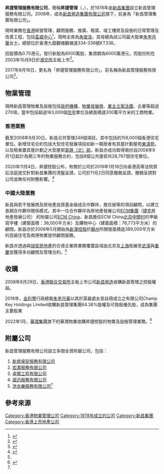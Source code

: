 {{advert|time=2016-04-13T06:26:45+00:00}}{{Primarysources|date=2017年7月}}
{{Infobox_Company |
 company_name   = 昇捷管理服務有限公司|
 company_type   = [[物業管理|物業管理]]，[[設施管理|設施管理]]，[[資產管理|資產管理]]服務|
 company_slogan = 無限思維、深遠成果<ref name="syner_site">[http://www.synergis.com.hk/big5/tms/pms.html 新昌管理服務有限公司] {{webarchive|url=https://web.archive.org/web/20080930155649/http://www.synergis.com.hk/big5/tms/pms.html |date=2008-09-30 }}</ref> |
 foundation     = 1978年|
 location       = {{HK}}[[九龍|九龍]][[觀塘|觀塘]]觀塘道334-336號KT336八樓|
 key_people     = |
 industry       = |
 products       = |
 revenue        = | 
 num_employees  = 逾5,600名<ref name="syner_site" /> |
 homepage       = http://www.synergis.com.hk|
}}

'''昇捷管理服務有限公司'''，簡稱'''昇捷管理'''（'''{{lang-en|Synergis Management Services Limited}}'''，{{hkex|2340}}），於1978年由[[新昌集團|新昌集團]]設立新昌管理服務有限公司。2008年，成為[[新昌營造集團有限公司|新昌營造集團有限公司]]旗下，前身為「新昌管理集團有限公司」。

現時業務在[[香港|香港]]經營管理、顧問服務、推廣、租賃、竣工樓房及設施的日常管理及改善工程，包括[[荃威中心|荃威中心]]<ref>{{Cite web |url=http://www.synergis.com.hk/html/tc/about.html |title=新昌管理集團有限公司簡介 |accessdate=2012-08-22 |archive-date=2014-05-23 |archive-url=https://web.archive.org/web/20140523003825/http://www.synergis.com.hk/html/tc/about.html |dead-url=no }}</ref>，現時主席為[[朱俊浩|朱俊浩]]，其母親為該公司最大股東[[朱李月華|朱李月華]]女士。總部位於香港九龍觀塘觀塘道334-336號KT336。

招股價為0.75港元，發行新股為8000萬股，集資額為6000萬港元，而股份則在2003年10月9日於[[港交所|港交所]]主板上市<ref>{{Cite web |url=http://www.synergis.com.hk/Content/Uploads/prospectus.pdf |title=新昌管理集團有限公司提供招股資料 |access-date=2012-08-22 |archive-date=2019-08-11 |archive-url=https://web.archive.org/web/20190811080808/http://www.synergis.com.hk/Content/Uploads/prospectus.pdf |dead-url=no }}</ref>。

2017年8月18日，更名為「昇捷管理服務有限公司」，前名稱為新昌管理服務有限公司<ref>{{Cite web |url=http://www.hkexnews.hk/listedco/listconews/sehk/2017/0724/LTN20170724687_C.pdf |title=更改公司名稱公告 |accessdate=2017-07-24 |archive-date=2017-08-08 |archive-url=https://web.archive.org/web/20170808044717/http://www.hkexnews.hk/listedco/listconews/sehk/2017/0724/LTN20170724687_C.pdf |dead-url=no }}</ref>。

==物業管理==
現時新昌管理物業及設施包括[[政府機構|政府機構]]、[[物業發展商|物業發展商]]、[[業主立案法團|業主立案法團]]、企業等超過270項，當中包括超過163,000個[[住宅|住宅]]單位及總面積達200萬平方米的工商物業。

===香港業務===
截至2008年9月30日，新昌合共管理246個項目，其中包括約159,000個香港住宅單位。新增住宅合約包括大型住宅發展項目如新一期居者有其屋計劃屋苑[[東濤苑|東濤苑]]，以及租者置其屋計劃之大型屋邨[[翠屏（北）邨|翠屏（北）邨]]。新昌亦成功取得兩份自2008年9月1日起計為期三年的物業服務合約，包括8個公共屋邨共28,767個住宅單位。


2020年11月4日，昇捷控股公布，有關於公司於2019年1月18日向香港高等法院原訟法庭提交針對新昌集團的清盤呈請，公司於11月2日同意撤銷呈請。撤銷呈請對公司並無任何財務影響。<ref>{{Cite web|title=昇捷控股(02340.HK)撤銷對新昌集團之清盤呈請|url=https://hk.finance.yahoo.com/news/%E6%98%87%E6%8D%B7%E6%8E%A7%E8%82%A1-02340-hk-%E6%92%A4%E9%8A%B7%E5%B0%8D%E6%96%B0%E6%98%8C%E9%9B%86%E5%9C%98%E4%B9%8B%E6%B8%85%E7%9B%A4%E5%91%88%E8%AB%8B-012954902.html|accessdate=|author=|date=|format=|publisher=|language=}}</ref>

===中國大陸業務===
新昌與若干發展商及房地產投資基金組成合作夥伴，擔任彼等的項目顧問，以建立長期合作夥伴關係模式。其中一位合作夥伴為房地產發展公司[[ECM集團|ECM集團]]（[[捷克|捷克]]房地產發展公司）
的附屬公司[[ECM_China|ECM China]]，新昌擔任ECM China[[北京|北京]][[中關村|中關村]]的甲級寫字樓（建築面積：36,000平方米）及購物中心（建築面積：76,773平方米）的顧問。新昌亦於2008年5月開始為[[新澤控股|新澤控股]]於[[蘇州|蘇州]]所開發面積逾389,000平方米的高級住宅及商用物業提供顧問服務。

新昌亦透過與[[瑞安房地產|瑞安房地產]]的合資企業將業務覆蓋區域由北京及[[上海|上海]]拓展至[[武漢|武漢]]與[[重慶|重慶]]並獲得多份顧問及管理合約。<ref name="syner_site" /> 

==收購==
2008年8月29日，[[香港聯合交易所|香港聯合交易所]]主板上市公司[[新昌營造|新昌營造]]收購新昌管理之控股權益。

2016年，[[金利豐|金利豐]]行政總裁[[朱李月華|朱李月華]]以其於英屬處女島註冊成立之有限公司Champ Key Holdings Limited收購新昌管理集團64.38%股權及可換股優先股，成為集團主要股東

2022年1月，[[華潤集團|華潤集團]]旗下的華潤物業收購昇捷控股的物業及設施管理業務。<ref>{{Cite news|url=https://www.crproperty.com.hk/dynamic/2022-01-22/45675.html|title=華潤物業舉行收購香港昇捷物業項目交接慶祝儀式|last=|first=|date=2022-01-22|accessdate=2022-05-22|work=華潤物業|newspaper=|language=zh-hk}}</ref>

==附屬公司==
新昌管理服務有限公司設立多間全資附屬公司，包括：
#[[新盛保安服務有限公司|新盛保安服務有限公司]]
#[[宏潔服務有限公司|宏潔服務有限公司]]
#[[卓領工程有限公司|卓領工程有限公司]]
#[[諾迅服務有限公司|諾迅服務有限公司]]
#[[洗衣樂服務有限公司|洗衣樂服務有限公司]]<ref name="syner_site" />

==參考來源==
<references/>

[[Category:香港物業管理公司|Category:香港物業管理公司]]
[[Category:1978年成立的公司|Category:1978年成立的公司]]
[[Category:新昌集團|Category:新昌集團]]
[[Category:香港上市地產公司|Category:香港上市地產公司]]